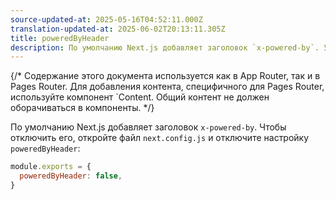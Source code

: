 ```yaml
---
source-updated-at: 2025-05-16T04:52:11.000Z
translation-updated-at: 2025-06-02T20:13:11.305Z
title: poweredByHeader
description: По умолчанию Next.js добавляет заголовок `x-powered-by`. Узнайте, как отключить его.
---
```


{/* Содержание этого документа используется как в App Router, так и в Pages Router. Для добавления контента, специфичного для Pages Router, используйте компонент `<PagesOnly>Content</PagesOnly>. Общий контент не должен оборачиваться в компоненты. */}

По умолчанию Next.js добавляет заголовок `x-powered-by`. Чтобы отключить его, откройте файл `next.config.js` и отключите настройку `poweredByHeader`:

```js filename="next.config.js"
module.exports = {
  poweredByHeader: false,
}
```